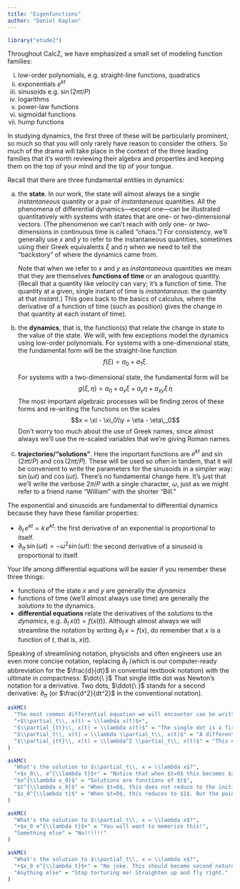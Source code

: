```yaml
---
title: "Eigenfunctions"
author: "Daniel Kaplan"
---
```


```r
library("etude2")
```

Throughout CalcZ, we have emphasized a small set of modeling function families:

i. low-order polynomials, e.g. straight-line functions, quadratics 
#. exponentials $e^{kt}$
#. sinusoids e.g. $\sin(2 \pi t/P)$
#. logarithms
#. power-law functions
#. sigmoidal functions
#. hump functions

In studying dynamics, the first three of these will be particularly prominent, so much so that you will only rarely have reason to consider the others. So much of the drama will take place in the context of the three leading families that it's worth reviewing their algebra and properties and keeping them on the top of your mind and the tip of your tongue. 

Recall that there are three fundamental entities in dynamics:

a. the **state**. In our work, the state will almost always be a single *instantaneous* quantity or a pair of *instantaneous* quantities. All the phenomena of differential dynamics---except one---can be illustrated quantitatively with systems with states that are one- or two-dimensional vectors. (The phenomenon we can't reach with only one- or two-dimensions in continuous time is called "chaos.") For consistency, we'll generally use $x$ and $y$ to refer to the instantaneous quantities, sometimes using their Greek equivalents $\xi$ and $\eta$ when we need to tell the "backstory" of where the dynamics came from.
    
    Note that when we refer to $x$ and $y$ as *instantaneous* quantities we mean that they are themselves **functions of time** or an analogous quantity. (Recall that a quantity like velocity can vary; it's a function of time. The quantity at a given, single instant of time is *instantaneous*: the quantity at that *instant*.) This goes back to the basics of calculus, where the derivative of a function of time (such as position) gives the change in that quantity at each instant of time).
    
    
b. the **dynamics**, that is, the function(s) that relate the change in state to the value of the state. We will, with few exceptions model the dynamics using low-order polynomials. For systems with a one-dimensional state, the fundamental form will be the straight-line function $$f(\xi) = a_0 + a_1 \xi .$$  
    
    For systems with a two-dimensional state, the fundamental form will be $$g(\xi, \eta) = a_0 + a_x \xi + a_y \eta + a_{xy} \xi\, \eta$$ The most important algebraic processes will be finding zeros of these forms and re-writing the functions on the scales $$x = \xi - \xi_0\\y = \eta - \eta\,_0$$ Don't worry too much about the use of Greek names, since almost always we'll use the re-scaled variables that we're giving Roman names.


c. **trajectories/"solutions"**. Here the important functions are $e^{kt}$ and $\sin(2 \pi t/P)$ and $\cos(2 \pi t/P)$. These will be used so often in tandem, that it will be convenient to write the parameters for the sinusoids in a simpler way: $\sin(\omega t)$ and $\cos(\omega t)$. There's no fundamental change here. It's just that we'll write the verbose $2 \pi/P$ with a single character, $\omega$, just as we might refer to  a friend name "William" with the shorter "Bill."  

The exponential and sinusoids are fundamental to differential dynamics because they have these familiar properties:

- $\partial_t\, e^{kt} = k\, e^{kt}$: the first derivative of an exponential is proportional to itself.
- $\partial_{tt}\, \sin(\omega t) = - \omega^2 \sin(\omega t)$: the second derivative of a sinusoid is proportional to itself.

Your life among differential equations will be easier if you remember these three things: 

- functions of the state $x$ and $y$ are generally the *dynamics*
- functions of time (we'll almost always use time) are generally the *solutions* to the dynamics.
- **differential equations** relate the derivatives of the *solutions* to the *dynamics*, e.g. $\partial_t\, x(t) = f(x(t))$. Although almost always we will streamline the notation by writing $\partial_t\, x = f(x)$, do remember that $x$ is a function of $t$, that is, $x(t)$.

Speaking of streamlining notation, physicists and often engineers use an even more concise notation, replacing $\partial_t$ (which is our computer-ready abbreviation for the $\frac{d}{dt}$ in convential textbook notation) with the ultimate in compactness: $\dot{\ }$ That single little dot was Newton's notation for a derivative. Two dots, $\ddot{\ }$ stands for a second derivative: $\partial_{tt}$ (or $\frac{d^2}{dt^2}$ in the conventional notation). 

```r
askMC(
  "The most common differential equation we will encounter can be written $$\\dot{x} = \\lambda x$$ Which of these is the equivalent expression when written using the more verbose $\\partial_t$?",
  "+$\\partial_t\\, x(t) = \\lambda x(t)$+",
  "$\\partial_{tt}\\, x(t) = \\lambda x(t)$" = "The single dot is a first derivative, not a second derivative like $\\partial_{tt}$.",
  "$\\partial_t\\, x(t) = \\lambda \\partial_t\\, x(t)$" = "A differential equation relates the derivative of a state (e.g. $\\partial_t\\, x$) to the state itself (e.g. $x$). Besides, this equation could be true only when $\\lambda = 1$, which makes it a tautology.",
  "$\\partial_{tt}\\, x(t) = \\lambda^2 \\partial_t\\, x(t)$" = "This equation is in fact mathematically equivalent to $\\partial_{t}\\, x = \\lambda x$ as is $\\partial_{ttt}\\, x = \\lambda \\partial_{tt}\\, x$ or $$\\partial_{tttt}\\, x = \\lambda \\partial_{ttt}\\, x$ (and so on), but nobody would write things this way."
)
```

```r
askMC(
  "What's the solution to $\\partial_t\\, x = \\lambda x$?",
  "+$x_0\\, e^{\\lambda t}$+" = "Notice that when $t=0$ this becomes $x_0$, the initial condition.",
  "$e^{\\lambda x_0}$" = "Solutions are functions of $t$",
  "$t^{\\lambda x_0}$" = "When $t=0$, this does not reduce to the initial condition $x_0$",
  "$x_0^{\\lambda t}$" = "When $t=0$, this reduces to $1$. But the point is the solution at $t=0$ should be the initial condition $x_0$."
)
```

```r
askMC(
  "What's the solution to $\\partial_t\\, x = \\lambda x$?",
  "+$x_0 e^{\\lambda t}$+" = "You will want to memorize this!",
  "Something else" = "No!!!!!!"
)
```

```r
askMC(
  "What's the solution to $\\partial_t\\, x = \\lambda x$?",
  "+$x_0 e^{\\lambda t}$+" = "No joke. This should become second nature!",
  "Anything else" = "Stop torturing me! Straighten up and fly right."
)
```


